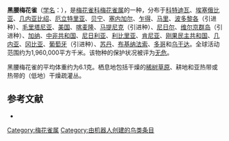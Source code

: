 {{noteTA
|G1=unit
}}
{{Speciesbox
| name = 黑腰梅花雀
| image = Estrilda troglodytes 1832.jpg
| status = LC | status_system = IUCN3.1
| genus = Estrilda
| species = troglodytes
| authority = {{link-en|马丁·利希滕施泰因|Martin Lichtenstein|Lichtenstein}}, 1823
}}

'''黑腰梅花雀'''（[[学名|学名]]：{{lang|la|''Estrilda troglodytes''}}），是[[梅花雀科|梅花雀科]][[梅花雀属|梅花雀属]]的一种，分布于[[科特迪瓦|科特迪瓦]]、[[埃塞俄比亚|埃塞俄比亚]]、[[几内亚比绍|几内亚比绍]]、[[厄立特里亚|厄立特里亚]]、[[贝宁|贝宁]]、[[塞内加尔|塞内加尔]]、[[乍得|乍得]]、[[马里|马里]]、[[波多黎各|波多黎各]]（引进种）、[[毛里塔尼亚|毛里塔尼亚]]、[[美国|美国]]、[[喀麦隆|喀麦隆]]、[[马提尼克|马提尼克]]（引进种）、[[尼日尔|尼日尔]]、[[维尔京群岛|维尔京群岛]]（引进种）、[[加纳|加纳]]、[[中非共和国|中非共和国]]、[[尼日利亚|尼日利亚]]、[[利比里亚|利比里亚]]、[[肯尼亚|肯尼亚]]、[[刚果民主共和国|刚果民主共和国]]、[[几内亚|几内亚]]、[[冈比亚|冈比亚]]、[[葡萄牙|葡萄牙]]（引进种）、[[苏丹|苏丹]]、[[布基纳法索|布基纳法索]]、[[多哥|多哥]]和[[乌干达|乌干达]]。全球活动范围约为1,960,000平方千米。该物种的保护状况被评为[[无危|无危]]。

黑腰梅花雀的平均体重约为6.1克。栖息地包括干燥的[[稀树草原|稀树草原]]、耕地和亚热带或热带的（低地）干燥疏灌丛。

== 参考文献 ==
*{{cite web|url=http://www.birdlife.org/datazone/speciesfactsheet.php?id=8655&m=0|title=Estrilda troglodytes|publisher=BirdLife|accessdate=2011-06-27}}
{{Taxonbar|from=Q720648}}

[[Category:梅花雀属|Category:梅花雀属]]
[[Category:由机器人创建的鸟类条目|Category:由机器人创建的鸟类条目]]